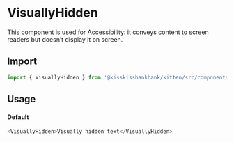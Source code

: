 
<Meta title="Accessibility/VisuallyHidden" component={VisuallyHidden} />

# VisuallyHidden

<Canvas>
  <Story name="Example" story={stories.Default} />
</Canvas>

This component is used for Accessibility: it conveys content to screen readers but doesn’t display it on screen.

## Import

```js
import { VisuallyHidden } from '@kisskissbankbank/kitten/src/components/accessibility/visually-hidden'
```

## Usage

#### Default

```js
<VisuallyHidden>Visually hidden text</VisuallyHidden>
```
